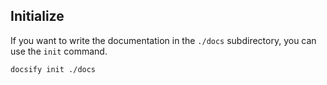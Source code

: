 ## Initialize

If you want to write the documentation in the `./docs` subdirectory, you can use the `init` command.

```bash
docsify init ./docs
```